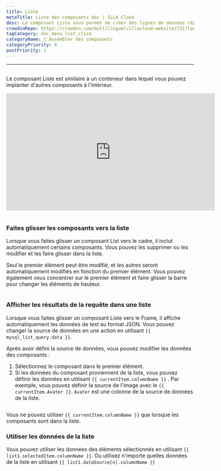 ```yaml
---
title: Liste
metaTitle: Liste des composants doc | ILLA Cloud
desc: Le composant Liste vous permet de créer des lignes de données répétables dont l'apparence et l'apparence sont définies par vous.
crowdinRepo: https://crowdin.com/multilingual/illacloud-website/231?languages=fr&filter=basic&value=0
tagCategory: doc_menu_list_click
categoryName: 🧬 Assembler des composants
categoryPriority: 6
postPriority: 1
---
```


* * *

## <h2 hidden>Liste</h2>

Le composant Liste est similaire à un conteneur dans lequel vous pouvez implanter d'autres composants à l'intérieur.

<iframe width="560" height="315" src="https://www.youtube.com/embed/5rtzkJxEe5o" title="How to use List Component in ILLA Cloud? ILLA Tutorial." frameborder="0" allow="accelerometer; autoplay; clipboard-write; encrypted-media; gyroscope; picture-in-picture; web-share" allowfullscreen></iframe>

<img
  src='https://cdn.illacloud.com/official-website/img/docs/assemble/list.png'
  alt=""
/>

### Faites glisser les composants vers la liste

Lorsque vous faites glisser un composant List vers le cadre, il inclut automatiquement certains composants. Vous pouvez les supprimer ou les modifier et les faire glisser dans la liste. 

Seul le premier élément peut être modifié, et les autres seront automatiquement modifiés en fonction du premier élément. Vous pouvez également vous concentrer sur le premier élément et faire glisser la barre pour changer les éléments de hauteur.

<img
  src='https://cdn.illacloud.com/official-website/img/docs/assemble/list1.png'
  alt=""
/>

### Afficher les résultats de la requête dans une liste

Lorsque vous faites glisser un composant Liste vers le Frame, il affiche automatiquement les données de test au format JSON. Vous pouvez changer la source de données en une action en utilisant `{{ mysql_list_query.data }}`. 

Après avoir défini la source de données, vous pouvez modifier les données des composants :

1.  Sélectionnez le composant dans le premier élément. 
2.  Si les données du composant proviennent de la liste, vous pouvez définir les données en utilisant `{{ currentItem.columnName }}` . Par exemple, vous pouvez définir la source de l'image avec le `{{ currentItem.Avater }}`. `Avater` est une colonne de la source de données de la liste.

<img
  src='https://cdn.illacloud.com/official-website/img/docs/assemble/list2.png'
  alt=""
/>

Vous ne pouvez utiliser `{{ currentItem.columnName }}` que lorsque les composants sont dans la liste. 

### Utiliser les données de la liste

Vous pouvez utiliser les données des éléments sélectionnés en utilisant `{{ list1.selectedItem.columnName }}`. Ou utilisez n'importe quelles données de la liste en utilisant `{{ list1.dataSource[n].columnName }}`

<img
  src='https://cdn.illacloud.com/official-website/img/docs/assemble/list3.png'
  alt=""
/>
